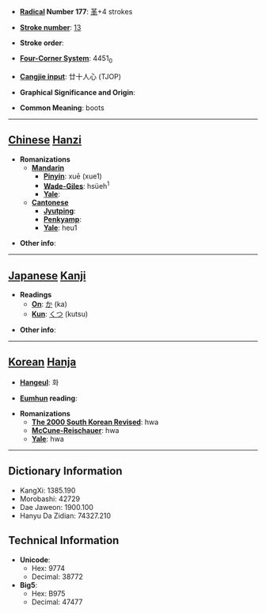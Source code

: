 * '''[[Wiktionary:Chinese radical index| Radical]] Number 177''': [[Wiktionary:Chinese radical index 革|革]]+4 strokes

* '''[[Wiktionary:Chinese total strokes index|Stroke number]]''': [[Wiktionary:Chinese total strokes index 13|13]]

* '''Stroke order''': 

* '''[[Wiktionary:Chinese four corner index|Four-Corner System]]''': 4451<sub>0</sub>

* '''[[Wiktionary:Chinese Cangjie index|Cangjie input]]''': 廿十人心 (TJOP)

* '''Graphical Significance and Origin''': 

* '''Common Meaning''': boots

----

== [[Chinese]] [[Hanzi]] ==

* '''Romanizations'''
** '''[[Mandarin]]'''
*** '''[[Pinyin]]''': xuē (xue1)
*** '''[[Wade-Giles]]''': hsüeh<sup>1</sup>
*** '''[[Yale]]''': 
** '''[[Cantonese]]'''
*** '''[[Jyutping]]''':
*** '''[[Penkyamp]]''': 
*** '''[[Yale]]''': heu1

* '''Other info''': 

----

== [[Japanese]] [[Kanji]] ==

* '''Readings'''
** '''[[On]]''': [[か]] (ka)
** '''[[Kun]]''': [[くつ]] (kutsu)

* '''Other info''':  

----

== [[Korean]] [[Hanja]] ==

* '''[[Hangeul]]''': 화

* '''[[Eumhun]] reading''': 

* '''Romanizations'''
** '''[[The 2000 South Korean Revised Romanization|The 2000 South Korean Revised]]''': hwa
** '''[[McCune-Reischauer]]''': hwa
** '''[[Yale]]''': hwa

----

== Dictionary Information ==

* KangXi: 1385.190
* Morobashi: 42729
* Dae Jaweon: 1900.100
* Hanyu Da Zidian: 74327.210

== Technical Information ==

* '''Unicode''':
** Hex: 9774
** Decimal: 38772
* '''Big5''':
** Hex: B975
** Decimal: 47477